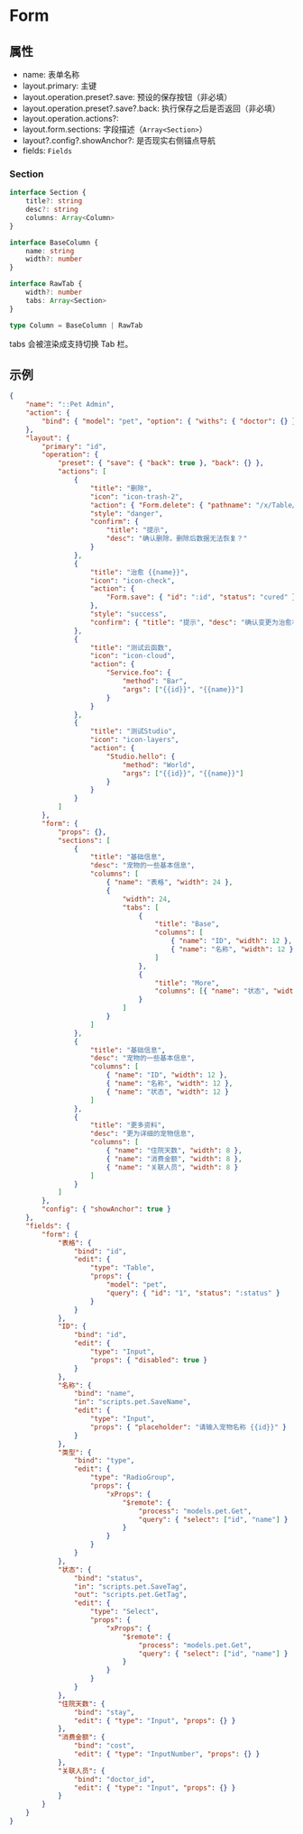 # Form

## 属性

- name: 表单名称
- layout.primary: 主键
- layout.operation.preset?.save: 预设的保存按钮（非必填）
- layout.operation.preset?.save?.back: 执行保存之后是否返回（非必填）
- layout.operation.actions?:
- layout.form.sections: 字段描述（`Array<Section>`）
- layout?.config?.showAnchor?: 是否现实右侧锚点导航
- fields: `Fields`

### Section

```ts
interface Section {
	title?: string
	desc?: string
	columns: Array<Column>
}

interface BaseColumn {
	name: string
	width?: number
}

interface RawTab {
	width?: number
	tabs: Array<Section>
}

type Column = BaseColumn | RawTab
```

tabs 会被渲染成支持切换 Tab 栏。

## 示例

```json
{
	"name": "::Pet Admin",
	"action": {
		"bind": { "model": "pet", "option": { "withs": { "doctor": {} } } }
	},
	"layout": {
		"primary": "id",
		"operation": {
			"preset": { "save": { "back": true }, "back": {} },
			"actions": [
				{
					"title": "删除",
					"icon": "icon-trash-2",
					"action": { "Form.delete": { "pathname": "/x/Table/env" } },
					"style": "danger",
					"confirm": {
						"title": "提示",
						"desc": "确认删除，删除后数据无法恢复？"
					}
				},
				{
					"title": "治愈 {{name}}",
					"icon": "icon-check",
					"action": {
						"Form.save": { "id": ":id", "status": "cured" }
					},
					"style": "success",
					"confirm": { "title": "提示", "desc": "确认变更为治愈状态？{{name}}" }
				},
				{
					"title": "测试云函数",
					"icon": "icon-cloud",
					"action": {
						"Service.foo": {
							"method": "Bar",
							"args": ["{{id}}", "{{name}}"]
						}
					}
				},
				{
					"title": "测试Studio",
					"icon": "icon-layers",
					"action": {
						"Studio.hello": {
							"method": "World",
							"args": ["{{id}}", "{{name}}"]
						}
					}
				}
			]
		},
		"form": {
			"props": {},
			"sections": [
				{
					"title": "基础信息",
					"desc": "宠物的一些基本信息",
					"columns": [
						{ "name": "表格", "width": 24 },
						{
							"width": 24,
							"tabs": [
								{
									"title": "Base",
									"columns": [
										{ "name": "ID", "width": 12 },
										{ "name": "名称", "width": 12 }
									]
								},
								{
									"title": "More",
									"columns": [{ "name": "状态", "width": 12 }]
								}
							]
						}
					]
				},
				{
					"title": "基础信息",
					"desc": "宠物的一些基本信息",
					"columns": [
						{ "name": "ID", "width": 12 },
						{ "name": "名称", "width": 12 },
						{ "name": "状态", "width": 12 }
					]
				},
				{
					"title": "更多资料",
					"desc": "更为详细的宠物信息",
					"columns": [
						{ "name": "住院天数", "width": 8 },
						{ "name": "消费金额", "width": 8 },
						{ "name": "关联人员", "width": 8 }
					]
				}
			]
		},
		"config": { "showAnchor": true }
	},
	"fields": {
		"form": {
			"表格": {
				"bind": "id",
				"edit": {
					"type": "Table",
					"props": {
						"model": "pet",
						"query": { "id": "1", "status": ":status" }
					}
				}
			},
			"ID": {
				"bind": "id",
				"edit": {
					"type": "Input",
					"props": { "disabled": true }
				}
			},
			"名称": {
				"bind": "name",
				"in": "scripts.pet.SaveName",
				"edit": {
					"type": "Input",
					"props": { "placeholder": "请输入宠物名称 {{id}}" }
				}
			},
			"类型": {
				"bind": "type",
				"edit": {
					"type": "RadioGroup",
					"props": {
						"xProps": {
							"$remote": {
								"process": "models.pet.Get",
								"query": { "select": ["id", "name"] }
							}
						}
					}
				}
			},
			"状态": {
				"bind": "status",
				"in": "scripts.pet.SaveTag",
				"out": "scripts.pet.GetTag",
				"edit": {
					"type": "Select",
					"props": {
						"xProps": {
							"$remote": {
								"process": "models.pet.Get",
								"query": { "select": ["id", "name"] }
							}
						}
					}
				}
			},
			"住院天数": {
				"bind": "stay",
				"edit": { "type": "Input", "props": {} }
			},
			"消费金额": {
				"bind": "cost",
				"edit": { "type": "InputNumber", "props": {} }
			},
			"关联人员": {
				"bind": "doctor_id",
				"edit": { "type": "Input", "props": {} }
			}
		}
	}
}
```
